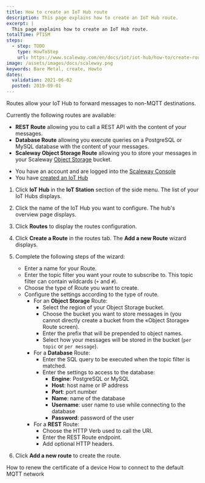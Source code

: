 ```yaml
---
title: How to create an IoT Hub route
description: This page explains how to create an IoT Hub route.
excerpt: |
  This page explains how to create an IoT Hub route.
totalTime: PT15M
steps:
  - step: TODO
    type: HowToStep
    url: https://www.scaleway.com/en/docs/iot/iot-hub/how-to/create-route/
image: /assets/images/docs/scaleway.png
keywords: Bare Metal, create, Howto
dates:
  validation: 2021-06-02
  posted: 2019-09-01
---
```


Routes allow your IoT Hub to forward messages to non-MQTT destinations.

Currently the following routes are available:

 - **REST Route** allowing you to call a REST API with the content of your messages.
 - **Database Route** allowing you execute queries on a PostgreSQL or MySQL database with the content of your messages.
 - **Scaleway Object Storage Route** allowing you to store your messages in your Scaleway [Object Storage](https://www.scaleway.com/en/object-storage/) bucket.

<Message type="requirement">

- You have an account and are logged into the [Scaleway Console](https://console.scaleway.com)
- You have [created an IoT Hub](/iot/iot-hub/how-to/create-hub)

</Message>


1. Click **IoT Hub** in the **IoT Station** section of the side menu. The list of your IoT Hubs displays.

2. Click the name of the IoT Hub you want to configure. The hub's overview page displays.

3. Click **Routes** to display the routes configuration.

4. Click **Create a Route** in the routes tab. The **Add a new Route** wizard displays.
<Lightbox src="assets/scaleway-iothub_routes_add.png" alt="" />

5. Complete the following steps of the wizard:
    - Enter a name for your Route.
    - Enter the topic filter you want your route to subscribe to. This topic filter can contain wildcards (`+` and `#`).
    - Choose the type of Route you want to create.
    - Configure the settings according to the type of route.
      - For an **Object Storage** Route:
        - Select the region of your Object Storage bucket.
        - Choose the bucket you want to store messages in (you cannot directly create a bucket from the «Object Storage» Route screen).
        - Enter the prefix that will be prepended to object names.
        - Select how your messages will be stored in the bucket (`per topic` or `per message`).
      - For a **Database** Route:
        - Enter the SQL query to be executed when the topic filter is matched.
        - Enter the settings to access to the database:
          - **Engine**: PostgreSQL or MySQL
          - **Host**: host name or IP address
          - **Port**: port number
          - **Name**: name of the database
          - **Username**: user name to use while connecting to the database
          - **Password**: password of the user
      - For a **REST** Route:
        - Choose the HTTP Verb used to call the URI.
        - Enter the REST Route endpoint.
        - Add optional HTTP headers.

6. Click **Add a new route** to create the route.

<Navigation title="See Also">
  <PreviousButton to="/iot/iot-hub/how-to/renew-device-certificate">How to renew the certificate of a device</PreviousButton>
  <NextButton to="/iot/iot-hub/how-to/connect-default-mqtt-network/">How to connect to the default MQTT network</NextButton>
</Navigation>